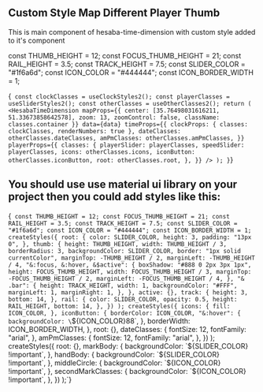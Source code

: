 ## Custom Style Map Different Player Thumb

This is main component of hesaba-time-dimension with custom style added to it's component


<WithDifferentPlayerThumb />

const THUMB_HEIGHT = 12;
const FOCUS_THUMB_HEIGHT = 21;
const RAIL_HEIGHT = 3.5;
const TRACK_HEIGHT = 7.5;
const SLIDER_COLOR = "#1f6a6d";
const ICON_COLOR = "#444444";
const ICON_BORDER_WIDTH = 1;


<SyntaxHighlighter>{`
  const clockClasses = useClockStyles2();
  const playerClasses = useSliderStyles2();
  const otherClasses = useOtherClasses2();
  return (
    <HesabaTimeDimension
      mapProps={{
        center: [35.76498031616211, 51.33673858642578],
        zoom: 13,
        zoomControl: false,
        className: classes.container
      }}
      data={data}
      timeProps={{
        clockProps: { classes: clockClasses, renderNumbers: true },
        dateClasses: otherClasses.dateClasses,
        amPmClasses: otherClasses.amPmClasses,
      }}
      playerProps={{
        classes: {
          playerSlider: playerClasses,
          speedSlider: playerClasses,
          icons: otherClasses.icons,
          iconButton: otherClasses.iconButton,
          root: otherClasses.root,
        },
      }}
    />
  );
}`}
</SyntaxHighlighter>

## You should use use material ui library on your project then you could add styles like this:


<SyntaxHighlighter>{`
const THUMB_HEIGHT = 12;
const FOCUS_THUMB_HEIGHT = 21;
const RAIL_HEIGHT = 3.5;
const TRACK_HEIGHT = 7.5;
const SLIDER_COLOR = "#1f6a6d";
const ICON_COLOR = "#444444";
const ICON_BORDER_WIDTH = 1;
  createStyles({
    root: {
      color: SLIDER_COLOR,
      height: 3,
      padding: "13px 0",
    },
    thumb: {
      height: THUMB_HEIGHT,
      width: THUMB_HEIGHT / 3,
      borderRadius: 3,
      backgroundColor: SLIDER_COLOR,
      border: "1px solid currentColor",
      marginTop: -THUMB_HEIGHT / 2,
      marginLeft: -THUMB_HEIGHT / 4,
      "&:focus, &:hover, &$active": {
        boxShadow: "#888 0 2px 3px 1px",
        height: FOCUS_THUMB_HEIGHT,
        width: FOCUS_THUMB_HEIGHT / 3,
        marginTop: -FOCUS_THUMB_HEIGHT / 2,
        marginLeft: -FOCUS_THUMB_HEIGHT / 4,
      },
      "& .bar": {
        height: TRACK_HEIGHT,
        width: 1,
        backgroundColor: "#FFF",
        marginLeft: 1,
        marginRight: 1,
      },
    },
    active: {},
    track: {
      height: 3,
      bottom: 14,
    },
    rail: {
      color: SLIDER_COLOR,
      opacity: 0.5,
      height: RAIL_HEIGHT,
      bottom: 14,
    },
  })
);
  createStyles({
    icons: {
      fill: ICON_COLOR,
    },
    iconButton: {
      borderColor: ICON_COLOR,
      "&:hover": {
        backgroundColor: \`\${ICON_COLOR}88\`,
      },
      borderWidth: ICON_BORDER_WIDTH,
    },
    root: {},
    dateClasses: {
      fontSize: 12,
      fontFamily: "arial",
    },
    amPmClasses: {
      fontSize: 12,
      fontFamily: "arial",
    },
  })
);
  createStyles({
    root: {},
    markBody: {
      backgroundColor: \`\${SLIDER_COLOR} !important\`,
    },
    handBody: {
      backgroundColor: \`\${SLIDER_COLOR} !important\`,
    },
    middleCircle: {
      backgroundColor: \`\${ICON_COLOR} !important\`,
    },
    secondMarkClasses: {
      backgroundColor: \`\${ICON_COLOR} !important\`,
    },
  })
);`}</SyntaxHighlighter>


